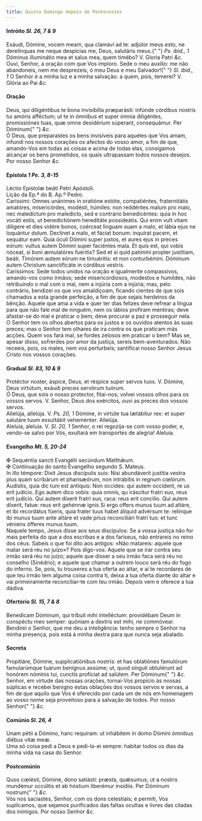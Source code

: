 ```yaml
---
title: Quinto Domingo depois de Pentecostes
---
```


<h4 class="text-center">
  Intróito <em>Sl. 26, 7 & 9</em>
</h4>
<div class="container-fluid">
  <div class="row">
    <div class="col-6 dropcaps text-justify">
      Exáudi, Dómine, vocem meam, qua clamávi ad te: adjútor meus esto, ne
      derelínquas me neque despícias me, Deus, salutáris meus.{" "}
      <em>Ps. ibid., 1</em> Dóminus illuminátio mea et salus mea, quem timébo?
      V. Gloria Patri <em>&c.</em>
    </div>
    <div class="col-6 dropcaps text-justify">
      Ouvi, Senhor, a oração com que Vos imploro. Sede o meu auxílio: me não
      abandoneis, nem me desprezeis, ó meu Deus e meu Salvador!{" "}
      <em>Sl. ibid., 1</em> O Senhor é a minha luz e a minha salvação: a quem,
      pois, temerei? V. Glória ao Pai <em>&c.</em>
    </div>
  </div>
</div>

<h4 class="text-center">Oração</h4>
<div class="container-fluid">
  <div class="row">
    <div class="col-6 dropcaps text-justify">
      Deus, qui diligéntibus te bona invisibília præparásti: infúnde córdibus
      nostris tui amóris afféctum; ut te in ómnibus et super ómnia diligéntes,
      promissiónes tuas, quæ omne desidérium súperant, consequámur. Per Dóminum{" "}
      <em>&c.</em>
    </div>
    <div class="col-6 dropcaps text-justify">
      Ó Deus, que preparastes os bens invisíveis para aqueles que Vos amam,
      infundi nos nossos corações os afectos do vosso amor, a fim de que,
      amando-Vos em todas as coisas e acima de todas elas, consigamos alcançar
      os bens prometidos, os quais ultrapassam todos nossos desejos. Por nosso
      Senhor <em>&c.</em>
    </div>
  </div>
</div>

<h4 class="text-center">
  Epístola <em>1 Pe. 3, 8-15</em>
</h4>
<div class="container-fluid">
  <div class="row">
    <div class="col-6 text-justify">Léctio Epístolæ beáti Petri Apóstoli.</div>
    <div class="col-6 text-justify">Lição da Ep.ª do B. Ap.º Pedro.</div>
    <div class="col-6 dropcaps text-justify">
      Caríssimi: Omnes unánimes in oratióne estóte, compatiéntes, fraternitátis
      amatóres, misericórdes, modésti, húmiles: non reddéntes malum pro malo,
      nec maledíctum pro maledícto, sed e contrário benedicéntes: quia in hoc
      vocáti estis, ut benedictiónem hereditáte possideátis. Qui enim vult vitam
      dilígere et dies vidére bonos, coérceat linguam suam a malo, et lábia ejus
      ne loquántur dolum. Declínet a malo, et fáciat bonum: inquírat pacem, et
      sequátur eam. Quia óculi Dómini super justos, et aures ejus in preces
      eórum: vultus autem Dómini super faciéntes mala. Et quis est, qui vobis
      nóceat, si boni æmulatóres fuéritis? Sed et si quid patímini propter
      justítiam, beáti. Timórem autem eórum ne timuéritis: et non conturbémini.
      Dóminum autem Christum sanctificáte in córdibus vestris.
    </div>
    <div class="col-6 dropcaps text-justify">
      Caríssimos: Sede todos unidos na oração e igualmente compassivos,
      amando-vos como irmãos; sede misericordiosos, modestos e humildes, não
      retribuindo o mal com o mal, nem a injúria com a injúria; mas, pelo
      contrário, bendizei os que vos amaldiçoam, ficando cientes de que sois
      chamados a esta grande perfeição, a fim de que sejais herdeiros da bênção.
      Aquele que ama a vida e quer ter dias felizes deve refrear a língua para
      que não fale mal de ninguém, nem os lábios profiram mentiras; deve
      afastar-se do mal e praticar o bem; deve procurar a paz e prosseguir nela.
      O Senhor tem os olhos abertos para os justos e os ouvidos atentos às suas
      preces; mas o Senhor tem olhares de ira contra os que praticam más acções.
      Quem vos fará mal, se fordes zelosos em praticar o bem? Mas se, apesar
      disso, sofrerdes por amor da justiça, sereis bem-aventurados. Não receeis,
      pois, os males, nem vos perturbeis; santificai nosso Senhor Jesus Cristo
      nos vossos corações.
    </div>
  </div>
</div>

<h4 class="text-center">
  Gradual <em>Sl. 83, 10 & 9</em>
</h4>
<div class="container-fluid">
  <div class="row">
    <div class="col-6 dropcaps text-justify">
      Protéctor noster, áspice, Deus, et réspice super servos tuos. V. Dómine,
      Deus virtútum, exáudi preces servórum tuórum.
    </div>
    <div class="col-6 dropcaps text-justify">
      Ó Deus, que sois o nosso protector, fitai-nos; volvei vossos olhos para os
      vossos servos. V. Senhor, Deus dos exércitos, ouvi as preces dos vossos
      servos.
    </div>
    <div class="col-6 text-justify">
      Allelúja, allelúja. V. <em>Ps. 20, 1</em> Dómine, in virtúte tua lætábitur
      rex: et super salutáre tuum exsultábit veheménter. Allelúja.
    </div>
    <div class="col-6 text-justify">
      Aleluia, aleluia. V. <em>Sl. 20, 1</em> Senhor, o rei regozija-se com
      vosso poder, e, vendo-se salvo por Vós, exultará em transportes de
      alegria! Aleluia.
    </div>
  </div>
</div>

<h4 class="text-center">
  Evangelho <em>Mt. 5, 20-24</em>
</h4>
<div class="container-fluid">
  <div class="row">
    <div class="col-6 text-justify">
      <span class="text-danger">&#10016;</span> Sequéntia sancti Evangélii
      secúndum Matthǽum.
    </div>
    <div class="col-6 text-justify">
      <span class="text-danger">&#10016;</span> Continuação do santo Evangelho
      segundo S. Mateus.
    </div>
    <div class="col-6 dropcaps text-justify">
      In illo témpore: Dixit Jesus discípulis suis: Nisi abundáverit justítia
      vestra plus quam scribárum et pharisæórum, non intrábitis in regnum
      cœlórum. Audístis, quia dic tum est antíquis: Non occídes: qui autem
      occídent, re us erit judício. Ego autem dico vobis: quia omnis, qu
      iráscitur fratri suo, reus erit judício. Qui autem díxerit fratri suo,
      raca: reus erit concílio. Qui autem díxerit, fatue: reus erit gehénnæ
      ignis Si ergo offers munus tuum ad altáre, et ibi recordátus fúeris, quia
      frater tuus habet áliquid advérsum te: relínque ibi munus tuum ante altáre
      et vade prius reconciliári fratri tuo: et tunc véniens ófferes munus tuum.
    </div>
    <div class="col-6 dropcaps text-justify">
      Naquele tempo, Jesus disse aos seus discípulos: Se a vossa justiça não for
      mais perfeita do que a dos escribas e a dos fariseus, não entrareis no
      reino dos céus. Sabeis o que foi dito aos antigos: «Não matareis: aquele
      que matar será réu no juízo»? Pois digo-vos: Aquele que se irar contra seu
      irmão será réu no juízo; aquele que disser a seu irmão faca será réu no
      conselho (Sinédrio); e aquele que chamar a outrem louco será réu do fogo
      do inferno. Se, pois, tu trouxeres a tua oferta ao altar, e aí te
      recordares de que teu irmão tem alguma coisa contra ti, deixa a tua oferta
      diante do altar e vai primeiramente reconciliar-te com teu irmão. Depois
      vem e oferece a tua dádiva.
    </div>
  </div>
</div>

<h4 class="text-center">
  Ofertório <em>Sl. 15, 7 & 8</em>
</h4>
<div class="container-fluid">
  <div class="row">
    <div class="col-6 dropcaps text-justify">
      Benedícam Dóminum, qui tríbuit mihi intelléctum: providébam Deum in
      conspéctu meo semper: quóniam a dextris est mihi, ne commóvear.
    </div>
    <div class="col-6 dropcaps text-justify">
      Bendirei o Senhor, que me deu a inteligência: tenho sempre o Senhor na
      minha presença, pois está à minha dextra para que nunca seja abalado.
    </div>
  </div>
</div>

<h4 class="text-center">Secreta</h4>
<div class="container-fluid">
  <div class="row">
    <div class="col-6 dropcaps text-justify">
      Propitiáre, Dómine, supplicatiónibus nostris: et has oblatiónes famulórum
      famularúmque tuárum benígnus assúme; ut, quod sínguli obtulérunt ad
      honórem nóminis tui, cunctis profíciat ad salútem. Per Dóminum{" "}
      <em>&c.</em>
    </div>
    <div class="col-6 dropcaps text-justify">
      Senhor, em virtude das nossas orações, tornai-Vos propício às nossas
      súplicas e recebei benigno estas oblações dos vossos servos e servas, a
      fim de que aquilo que Vos é oferecido por cada um de nós em homenagem ao
      vosso nome seja proveitoso para a salvação de todos. Por nosso Senhor{" "}
      <em>&c.</em>
    </div>
  </div>
</div>

<h4 class="text-center">
  Comúnio <em>Sl. 26, 4</em>
</h4>
<div class="container-fluid">
  <div class="row">
    <div class="col-6 dropcaps text-justify">
      Unam pétii a Dómino, hanc requíram: ut inhábitem in domo Dómini ómnibus
      diébus vitæ meæ.
    </div>
    <div class="col-6 dropcaps text-justify">
      Uma só coisa pedi a Deus e pedi-la-ei sempre: habitar todos os dias da
      minha vida na casa do Senhor.
    </div>
  </div>
</div>

<h4 class="text-center">Postcomúnio</h4>
<div class="container-fluid">
  <div class="row">
    <div class="col-6 dropcaps text-justify">
      Quos cœlésti, Dómine, dono satiásti: præsta, quǽsumus; ut a nostris
      mundémur occúltis et ab hóstium liberémur insídiis. Per Dóminum nostrum{" "}
      <em>&c.</em>
    </div>
    <div class="col-6 dropcaps text-justify">
      Vós nos saciastes, Senhor, com os dons celestiais; e permiti, Vos
      suplicamos, que sejamos purificados das faltas ocultas e livres das
      ciladas dos inimigos. Por nosso Senhor <em>&c.</em>
    </div>
  </div>
</div>

